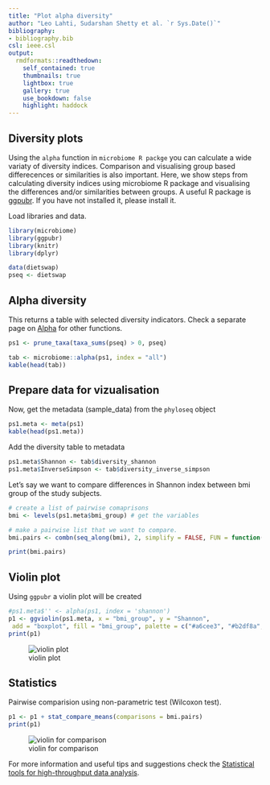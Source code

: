 ```yaml
---
title: "Plot alpha diversity"
author: "Leo Lahti, Sudarshan Shetty et al. `r Sys.Date()`"
bibliography: 
- bibliography.bib
csl: ieee.csl
output:
  rmdformats::readthedown:
    self_contained: true
    thumbnails: true
    lightbox: true
    gallery: true
    use_bookdown: false
    highlight: haddock
---
```

<!--
  %\VignetteIndexEntry{microbiome tutorial}
  %\VignetteEngine{knitr::rmarkdown}
  %\usepackage[utf8]{inputenc}
  %\VignetteEncoding{UTF-8}
-->

## Diversity plots  

Using the `alpha` function in `microbiome R packge` you can calculate a wide variaty of diversity indices. Comparison and visualising group based differecences or similarities is also important. Here, we show steps from calculating diversity indices using microbiome R package and visualising the differences and/or similarities between groups. A useful R package is [ggpubr](http://www.sthda.com/english/rpkgs/ggpubr/). If you have not installed it, please install it.     

Load libraries and data.

```r

library(microbiome)
library(ggpubr)
library(knitr)
library(dplyr)

data(dietswap)
pseq <- dietswap
```


## Alpha diversity

This returns a table with selected diversity indicators. Check a separate page on [Alpha](Diversity.html) for other functions.

```r

ps1 <- prune_taxa(taxa_sums(pseq) > 0, pseq)

tab <- microbiome::alpha(ps1, index = "all")
kable(head(tab))

```


## Prepare data for vizualisation
Now, get the metadata (sample_data) from the `phyloseq` object

```r

ps1.meta <- meta(ps1)
kable(head(ps1.meta))

```

Add the diversity table to metadata

```r

ps1.meta$Shannon <- tab$diversity_shannon 
ps1.meta$InverseSimpson <- tab$diversity_inverse_simpson
```

Let's say we want to compare differences in Shannon index between bmi group of the study subjects.  

```r

# create a list of pairwise comaprisons
bmi <- levels(ps1.meta$bmi_group) # get the variables

# make a pairwise list that we want to compare.
bmi.pairs <- combn(seq_along(bmi), 2, simplify = FALSE, FUN = function(i)bmi[i])

print(bmi.pairs)
```


## Violin plot  

Using `ggpubr` a violin plot will be created

```r
#ps1.meta$'' <- alpha(ps1, index = 'shannon')
p1 <- ggviolin(ps1.meta, x = "bmi_group", y = "Shannon",
 add = "boxplot", fill = "bmi_group", palette = c("#a6cee3", "#b2df8a", "#fdbf6f")) 
print(p1)
```
![violin plot](Rplotvio1.jpeg)

## Statistics  

Pairwise comparision using non-parametric test (Wilcoxon test).

```r
p1 <- p1 + stat_compare_means(comparisons = bmi.pairs) 
print(p1)
```
![violin for comparison](Rplotvio2.jpeg)


For more information and useful tips and suggestions check the [Statistical tools for high-throughput data analysis](http://www.sthda.com/english/rpkgs/ggpubr/).  





